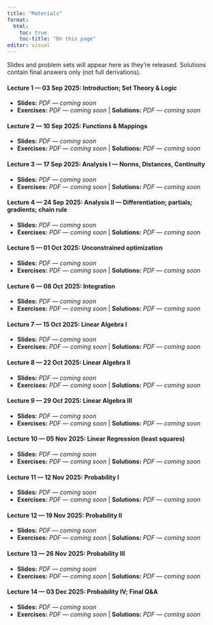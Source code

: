 ```yaml
---
title: "Materials"
format:
  html:
    toc: true
    toc-title: "On this page"
editor: visual
---
```


::: callout-note
Slides and problem sets will appear here as they’re released. Solutions contain final answers only (not full derivations).
:::

#### Lecture 1 — 03 Sep 2025: Introduction; Set Theory & Logic

-   **Slides:** *PDF — coming soon* <!-- files/slides/lec01-intro.pdf -->
-   **Exercises:** *PDF — coming soon* <!-- files/exercises/ps01-set-theory.pdf --> \| **Solutions:** *PDF — coming soon* <!-- files/solutions/sol01-set-theory.pdf -->

#### Lecture 2 — 10 Sep 2025: Functions & Mappings

-   **Slides:** *PDF — coming soon* <!-- files/slides/lec02-functions.pdf -->
-   **Exercises:** *PDF — coming soon* <!-- files/exercises/ps02-functions.pdf --> \| **Solutions:** *PDF — coming soon* <!-- files/solutions/sol02-functions.pdf -->

#### Lecture 3 — 17 Sep 2025: Analysis I — Norms, Distances, Continuity

-   **Slides:** *PDF — coming soon* <!-- files/slides/lec03-analysis-I.pdf -->
-   **Exercises:** *PDF — coming soon* <!-- files/exercises/ps03-analysis-I.pdf --> \| **Solutions:** *PDF — coming soon* <!-- files/solutions/sol03-analysis-I.pdf -->

#### Lecture 4 — 24 Sep 2025: Analysis II — Differentiation; partials; gradients; chain rule

-   **Slides:** *PDF — coming soon* <!-- files/slides/lec04-analysis-II.pdf -->
-   **Exercises:** *PDF — coming soon* <!-- files/exercises/ps04-analysis-II.pdf --> \| **Solutions:** *PDF — coming soon* <!-- files/solutions/sol04-analysis-II.pdf -->

#### Lecture 5 — 01 Oct 2025: Unconstrained optimization

-   **Slides:** *PDF — coming soon* <!-- files/slides/lec05-unconstrained-optimization.pdf -->
-   **Exercises:** *PDF — coming soon* <!-- files/exercises/ps05-unconstrained-optimization.pdf --> \| **Solutions:** *PDF — coming soon* <!-- files/solutions/sol05-unconstrained-optimization.pdf -->

#### Lecture 6 — 08 Oct 2025: Integration

-   **Slides:** *PDF — coming soon* <!-- files/slides/lec06-integration.pdf -->
-   **Exercises:** *PDF — coming soon* <!-- files/exercises/ps06-integration.pdf --> \| **Solutions:** *PDF — coming soon* <!-- files/solutions/sol06-integration.pdf -->

#### Lecture 7 — 15 Oct 2025: Linear Algebra I

-   **Slides:** *PDF — coming soon* <!-- files/slides/lec07-la-I.pdf -->
-   **Exercises:** *PDF — coming soon* <!-- files/exercises/ps07-la-I.pdf --> \| **Solutions:** *PDF — coming soon* <!-- files/solutions/sol07-la-I.pdf -->

#### Lecture 8 — 22 Oct 2025: Linear Algebra II

-   **Slides:** *PDF — coming soon* <!-- files/slides/lec08-la-II.pdf -->
-   **Exercises:** *PDF — coming soon* <!-- files/exercises/ps08-la-II.pdf --> \| **Solutions:** *PDF — coming soon* <!-- files/solutions/sol08-la-II.pdf -->

#### Lecture 9 — 29 Oct 2025: Linear Algebra III

-   **Slides:** *PDF — coming soon* <!-- files/slides/lec09-la-III.pdf -->
-   **Exercises:** *PDF — coming soon* <!-- files/exercises/ps09-la-III.pdf --> \| **Solutions:** *PDF — coming soon* <!-- files/solutions/sol09-la-III.pdf -->

#### Lecture 10 — 05 Nov 2025: Linear Regression (least squares)

-   **Slides:** *PDF — coming soon* <!-- files/slides/lec10-ols.pdf -->
-   **Exercises:** *PDF — coming soon* <!-- files/exercises/ps10-ols.pdf --> \| **Solutions:** *PDF — coming soon* <!-- files/solutions/sol10-ols.pdf -->

#### Lecture 11 — 12 Nov 2025: Probability I

-   **Slides:** *PDF — coming soon* <!-- files/slides/lec11-prob-I.pdf -->
-   **Exercises:** *PDF — coming soon* <!-- files/exercises/ps11-prob-I.pdf --> \| **Solutions:** *PDF — coming soon* <!-- files/solutions/sol11-prob-I.pdf -->

#### Lecture 12 — 19 Nov 2025: Probability II

-   **Slides:** *PDF — coming soon* <!-- files/slides/lec12-prob-II.pdf -->
-   **Exercises:** *PDF — coming soon* <!-- files/exercises/ps12-prob-II.pdf --> \| **Solutions:** *PDF — coming soon* <!-- files/solutions/sol12-prob-II.pdf -->

#### Lecture 13 — 26 Nov 2025: Probability III

-   **Slides:** *PDF — coming soon* <!-- files/slides/lec13-prob-III.pdf -->
-   **Exercises:** *PDF — coming soon* <!-- files/exercises/ps13-prob-III.pdf --> \| **Solutions:** *PDF — coming soon* <!-- files/solutions/sol13-prob-III.pdf -->

#### Lecture 14 — 03 Dec 2025: Probability IV; Final Q&A

-   **Slides:** *PDF — coming soon* <!-- files/slides/lec14-prob-IV.pdf -->
-   **Exercises:** *PDF — coming soon* <!-- files/exercises/ps14-prob-IV.pdf --> \| **Solutions:** *PDF — coming soon* <!-- files/solutions/sol14-prob-IV.pdf -->
